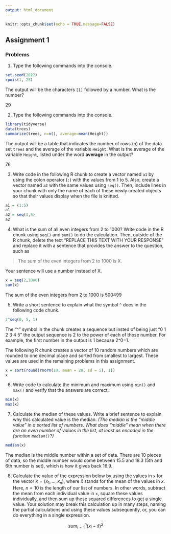 ```yaml
---
output: html_document
---
```


```r
knitr::opts_chunk$set(echo = TRUE,message=FALSE)
```

## Assignment 1

### Problems

  1. Type the following commands into the console.

```r
set.seed(2022)
rpois(1, 25)
```

The output will be the characters `[1]` followed by a number. What is the number?

29

  2. Type the following commands into the console.
 
```r
library(tidyverse)
data(trees)
summarize(trees, n=n(), average=mean(Height))
```

The output will be a table that indicates the number of rows (n) of the data set `trees` and the average of the variable `Height`. What is the average of the variable `Height`, listed under the word **average** in the output?

76

  3. Write code in the following R chunk to create a vector named `a1` by using the colon operator (`:`) with the values from 1 to 5.
  Also, create a vector named `a2` with the same values using `seq()`.
  Then, include lines in your chunk with only the name of each of these newly created objects so that their values display when the file is knitted.
  
```r
a1 = (1:5)
a1
a2 = seq(1,5)
a2
```
  


  4. What is the sum of all even integers from 2 to 1000? Write code in the R chunk using `seq()` and `sum()` to do the calculation.
  Then, outside of the R chunk, delete the text "REPLACE THIS TEXT WITH YOUR RESPONSE" and replace it with a sentence that provides the answer to the question, such as
  
> The sum of the even integers from 2 to 1000 is X.

Your sentence will use a number instead of X.

```r
x = seq(2,1000)
sum(x)
```

The sum of the even integers from 2 to 1000 is 500499

  5. Write a short sentence to explain what the symbol `^` does in the following code chunk.
  
```r
2^seq(0, 5, 1)
```
  
The "^" symbol in the chunk creates a sequence but insted of being just "0 1 2 3 4 5" the output sequence is 2 to the power of each of those number. For example, the first number in the output is 1 because 2^0=1.


The following R chunk creates a vector of 10 random numbers which are rounded to one decimal place and sorted from smallest to largest.
These values are used in the remaining problems in this assignment.
  
```r
x = sort(round(rnorm(10, mean = 20, sd = 5), 1))
x
```

  6. Write code to calculate the minimum and maximum using `min()` and `max()` and verify that the answers are correct.

```r
min(x)
max(x)
```



  7. Calculate the median of these values. Write a brief sentence to explain why this calculated value is the median.
*(The median is the "middle value" in a sorted list of numbers. What does "middle" mean when there are an even number of values in the list, at least as encoded in the function `median()`?)*

```r
median(x)
```

The median is the middle number within a set of data. There are 10 pieces of data, so the middle number would come between 15.5 and 18.3 (5th and 6th number is set), which is how it gives back 16.9.


  8. Calculate the value of the expression below by using the values in `x` for the vector $x = (x_1, \ldots, x_n)$, where $\bar{x}$ stands for the mean of the values in $x$. Here, $n=10$ is the length of our list of numbers.
In other words,
subtract the mean from each individual value in `x`,
square these values individually,
and then sum up these squared differences to get a single value.
Your solution may break this calculation up in many steps, naming the partial calculations and using these values subsequently,
or, you can do everything in a single expression.

$$
sum_{i=1}^n (x_i - \bar{x})^2
$$

```r

```

